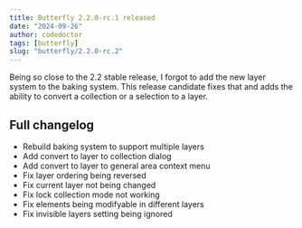 ```yaml
---
title: Butterfly 2.2.0-rc.1 released
date: "2024-09-26"
author: codedoctor
tags: [butterfly]
slug: "butterfly/2.2.0-rc.2"
---
```


Being so close to the 2.2 stable release, I forgot to add the new layer system to the baking system. This release candidate fixes that and adds the ability to convert a collection or a selection to a layer.

## Full changelog

* Rebuild baking system to support multiple layers
* Add convert to layer to collection dialog
* Add convert to layer to general area context menu
* Fix layer ordering being reversed
* Fix current layer not being changed
* Fix lock collection mode not working
* Fix elements being modifyable in different layers
* Fix invisible layers setting being ignored

